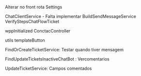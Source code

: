 
Alterar no front rota Settings

ChatClientService - Falta implementar
BuildSendMessageService
VerifyStepsChatFlowTicket

wppInitialized ConctacController

utils templateButton

FindOrCreateTicketService: Testar quando tiver mensagem

FindUpdateTicketsInactiveChatBot : Vercomentarios

UpdateTicketService: Campos comentados